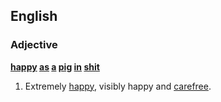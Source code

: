 ==English==

===Adjective===
'''[[happy]] [[as]] [[a]] [[pig]] [[in]] [[shit]]'''

# {{context|British|slang|simile|vulgar|lang=en}} Extremely [[happy]], visibly happy and [[carefree]].